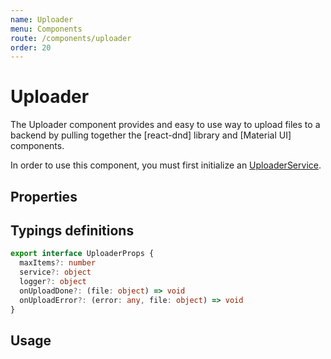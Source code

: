 ```yaml
---
name: Uploader
menu: Components
route: /components/uploader
order: 20
---
```



# Uploader

The Uploader component provides and easy to use way to upload files to a backend by pulling together the [react-dnd] library and [Material UI] components.

In order to use this component, you must first initialize an [UploaderService](/titus-components/uploader-service).

## Properties

<PropsTable of={UploaderBase} />

## Typings definitions

```ts
export interface UploaderProps {
  maxItems?: number
  service?: object
  logger?: object
  onUploadDone?: (file: object) => void
  onUploadError?: (error: any, file: object) => void
}
```

## Usage

<Playground>
  <Uploader
    maxItems={1}
    service={service}
    onUploadDone={console.log}
    onUploadError={console.log}
  />
</Playground>
